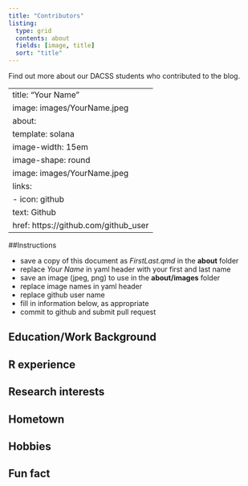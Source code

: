 ```yaml
---
title: "Contributors"
listing:
  type: grid
  contents: about
  fields: [image, title]
  sort: "title"
---
```


Find out more about our DACSS students who contributed to the blog.

---
title: "Your Name"
image: images/YourName.jpeg
about:
  template: solana
  image-width: 15em
  image-shape: round
  image: images/YourName.jpeg
  links:
    - icon: github
      text: Github
      href: https://github.com/github_user
---

##Instructions

  - save a copy of this document as *FirstLast.qmd* in the **about** folder
  - replace *Your Name* in yaml header with your first and last name
  - save an image (jpeg, png) to use in the **about/images** folder
  - replace image names in yaml header
  - replace github user name
  - fill in information below, as appropriate
  - commit to github and submit pull request

## Education/Work Background


## R experience


## Research interests


## Hometown


## Hobbies


## Fun fact